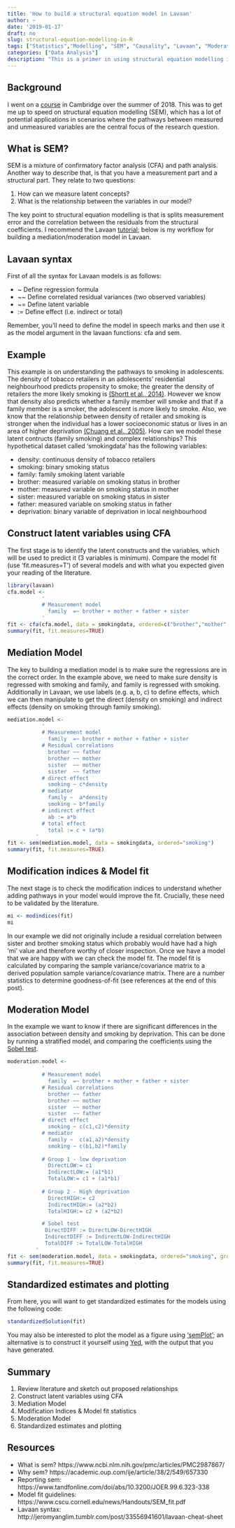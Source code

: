 ```yaml
---
title: 'How to build a structural equation model in Lavaan'
author: ~
date: '2019-01-17'
draft: no
slug: structural-equation-modelling-in-R
tags: ["Statistics","Modelling", "SEM", "Causality", "Lavaan", "Moderation", "Mediation", "R"]
categories: ["Data Analysis"]
description: "This is a primer in using structural equation modelling in the programming language: R."
---
```


## Background
I went on a [course](https://www.psychometrics.cam.ac.uk/trainingworkshops/structural-equation-modelling-in-r-4-day-course) in Cambridge over the summer of 2018. This was to get me up to speed on structural equation modelling (SEM), which has a lot of potential applications in scenarios where the pathways between measured and unmeasured variables are the central focus of the research question. 

## What is SEM?
SEM is a mixture of confirmatory factor analysis (CFA) and path analysis. Another way to describe that, is that you have a measurement part and a structural part. They relate to two questions: 

1. How can we measure latent concepts?
2. What is the relationship between the variables in our model?

The key point to structural equation modelling is that is splits measurement error and the correlation between the residuals from the structural coefficients. I recommend the Lavaan [tutorial](http://lavaan.ugent.be/tutorial/est.html); below is my workflow for building a mediation/moderation model in Lavaan.  

## Lavaan syntax

First of all the syntax for Lavaan models is as follows:

* ~  Define regression formula
* ~~ Define correlated residual variances (two observed variables)
* ~= Define latent variable
* := Define effect (i.e. indirect or total)

Remember, you'll need to define the model in speech marks and then use it as the model argument in the lavaan functions: cfa and sem. 

## Example
This example is on understanding the pathways to smoking in adolescents. The density of tobacco retailers in an adolescents' residential neighbourhood predicts propensity to smoke; the greater the density of retailers the more likely smoking is [(Shortt et al., 2014)](https://tobaccocontrol.bmj.com/content/25/1/75.info). However we know that density also predicts whether a family member will smoke and that if a family member is a smoker, the adolescent is more likely to smoke. Also, we know that the relationship between density of retailer and smoking is stronger when the individual has a lower socioeconomic status or lives in an area of higher deprivation [(Chuang et al., 2005)](https://www.ncbi.nlm.nih.gov/pubmed/15965140). How can we model these latent contructs (family smoking) and complex relationships? This hypothetical dataset called 'smokingdata' has the following variables:

* density: continuous density of tobacco retailers
* smoking: binary smoking status
* family: family smoking latent variable
* brother: measured variable on smoking status in brother
* mother: measured variable on smoking status in mother
* sister: measured variable on smoking status in sister
* father: measured variable on smoking status in father
* deprivation: binary variable of deprivation in local neighbourhood

## Construct latent variables using CFA
The first stage is to identify the latent constructs and the variables, which will be used to predict it (3 variables is minimum). Compare the model fit (use 'fit.measures=T') of several models and with what you expected given your reading of the literature. 

```r
library(lavaan)
cfa.model <- 
           ' 
           # Measurement model
             family  =~ brother + mother + father + sister
           '
fit <- cfa(cfa.model, data = smokingdata, ordered=c("brother","mother","father","sister"))
summary(fit, fit.measures=TRUE)
```

## Mediation Model 
The key to building a mediation model is to make sure the regressions are in the correct order. In the example above, we need to make sure density is regressed with smoking and family, and family is regressed with smoking. Additionally in Lavaan, we use labels (e.g. a, b, c) to define effects, which we can then manipulate to get the direct (density on smoking) and indirect effects (density on smoking through family smoking).

```r
mediation.model <- 
           ' 
           # Measurement model
             family  =~ brother + mother + father + sister
           # Residual correlations
             brother ~~ father
             brother ~~ mother
             sister  ~~ mother
             sister  ~~ father
           # direct effect
             smoking ~ c*density
           # mediator
             family ~  a*density
             smoking ~ b*family
           # indirect effect 
             ab := a*b
           # total effect
             total := c + (a*b)
         '
fit <- sem(mediation.model, data = smokingdata, ordered="smoking")
summary(fit, fit.measures=TRUE)
```

## Modification indices & Model fit
The next stage is to check the modification indices to understand whether adding pathways in your model would improve the fit.  Crucially, these need to be validated by the literature. 

```r
mi <- modindices(fit)
mi
```

In our example we did not originally include a residual correlation between sister and brother smoking status which probably would have had a high 'mi' value and therefore worthy of closer inspection.  Once we have a model that we are happy with we can check the model fit. The model fit is calculated by comparing the sample variance/covariance matrix to a derived population sample variance/covariance matrix. There are a number statistics to determine goodness-of-fit (see references at the end of this post). 

## Moderation Model
In the example we want to know if there are significant differences in the association between density and smoking by deprivation. This can be done by running a stratified model, and comparing the coefficients using the [Sobel test](https://en.wikipedia.org/wiki/Sobel_test). 

```r
moderation.model <- 
           ' 
           # Measurement model
             family  =~ brother + mother + father + sister
           # Residual correlations
             brother ~~ father
             brother ~~ mother
             sister  ~~ mother
             sister  ~~ father
           # direct effect
             smoking ~ c(c1,c2)*density
           # mediator
             family ~  c(a1,a2)*density
             smoking ~ c(b1,b2)*family
          
           # Group 1 - low deprivation
             DirectLOW:= c1
             IndirectLOW:= (a1*b1)
             TotalLOW:= c1 + (a1*b1)
            
           # Group 2 - High deprivation 
             DirectHIGH:= c2
             IndirectHIGH:= (a2*b2)
             TotalHIGH:= c2 + (a2*b2)

           # Sobel test
            DirectDIFF := DirectLOW-DirectHIGH
            IndirectDIFF := IndirectLOW-IndirectHIGH
            TotalDIFF := TotalLOW-TotalHIGH
         '
fit <- sem(moderation.model, data = smokingdata, ordered="smoking", group="deprivation")
summary(fit, fit.measures=TRUE)
```

## Standardized estimates and plotting
From here, you will want to get standardized estimates for the models using the following code:

```r
standardizedSolution(fit)
```

You may also be interested to plot the model as a figure using ['semPlot'](http://sachaepskamp.com/semPlot/examples); an alternative is to construct it yourself using [Yed](https://www.yworks.com/products/yed), with the output that you have generated. 

## Summary 
1. Review literature and sketch out proposed relationships
2. Construct latent variables using CFA
3. Mediation Model
4. Modification Indices & Model fit statistics
5. Moderation Model
6. Standardized estimates and plotting

## Resources

* What is sem? https://www.ncbi.nlm.nih.gov/pmc/articles/PMC2987867/
* Why sem? https://academic.oup.com/ije/article/38/2/549/657330
* Reporting sem: https://www.tandfonline.com/doi/abs/10.3200/JOER.99.6.323-338 
* Model fit guidelines: https://www.cscu.cornell.edu/news/Handouts/SEM_fit.pdf
* Lavaan syntax: http://jeromyanglim.tumblr.com/post/33556941601/lavaan-cheat-sheet
